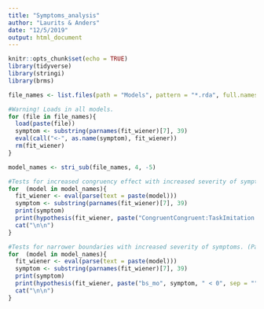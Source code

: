 ```yaml
---
title: "Symptoms_analysis"
author: "Laurits & Anders"
date: "12/5/2019"
output: html_document
---
```


```r
knitr::opts_chunk$set(echo = TRUE)
library(tidyverse)
library(stringi)
library(brms)
```

```r
file_names <- list.files(path = "Models", pattern = "*.rda", full.names=TRUE)

#Warning! Loads in all models.
for (file in file_names){ 
  load(paste(file))
  symptom <- substring(parnames(fit_wiener)[7], 39)
  eval(call("<-", as.name(symptom), fit_wiener))
  rm(fit_wiener)
}

model_names <- stri_sub(file_names, 4, -5)

#Tests for increased congruency effect with increased severity of symptoms, using control task as control. (Paste loop in console for clarity)
for  (model in model_names){ 
  fit_wiener <- eval(parse(text = paste(model)))
  symptom <- substring(parnames(fit_wiener)[7], 39)
  print(symptom)
  print(hypothesis(fit_wiener, paste("CongruentCongruent:TaskImitation:mo", symptom, " - ", "CongruentCongruent:TaskBaseline:mo", symptom, " > ", "CongruentIncongruent:TaskImitation:mo", symptom, " - ", "CongruentIncongruent:TaskBaseline:mo", symptom, sep = ""), class="bsp"))
  cat("\n\n")
}

#Tests for narrower boundaries with increased severity of symptoms. (Paste loop in console for clarity)
for  (model in model_names){ 
  fit_wiener <- eval(parse(text = paste(model)))
  symptom <- substring(parnames(fit_wiener)[7], 39)
  print(symptom)
  print(hypothesis(fit_wiener, paste("bs_mo", symptom, " < 0", sep = ""), class="bsp")) #Is BS under 0?
  cat("\n\n")
}
```
